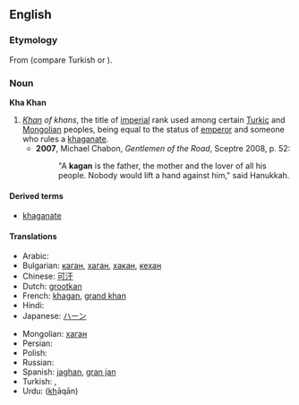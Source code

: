 ==English==

===Etymology===
From {{etyl|otk}} {{term||tr=kaɣan|lang=otk}} (compare Turkish {{term|hakan|lang=tr}} or {{term|kağan|lang=tr}}).

===Noun===
{{en-noun}}
''' Kha Khan'''

# ''[[khan|Khan]] of khans'', the title of [[imperial]] rank used among certain [[Turkic]] and [[Mongolian]] peoples, being equal to the status of [[emperor]] and someone who rules a [[khaganate]].
#* '''2007''', Michael Chabon, ''Gentlemen of the Road'', Sceptre 2008, p. 52:
#*: "A '''kagan''' is the father, the mother and the lover of all his people.  Nobody would lift a hand against him," said Hanukkah.

====Derived terms====
* [[khaganate]]

====Translations====
{{trans-top|title of imperial rank}}
* Arabic: {{t-|ar|خاقان|tr=khāqān}}
* Bulgarian: [[каган]], [[хаган]], [[хакан]], [[кехан]]
* Chinese: [[可汗]]
* Dutch: [[grootkan]]
* French: [[khagan#French|khagan]], [[grand khan]]
* Hindi: {{t-|hi|ख़ाक़ान|m|tr=<u>kh</u>āqān|xs=Hindi}}
* Japanese: [[ハーン]]
{{trans-mid}}
* Mongolian: [[хаган]]
* Persian: {{t-|fa|خاقان|tr=khāqān|xs=Persian}}
* Polish: {{t-|pl|kagan}}
* Russian: {{t+|ru|каган|m}}
* Spanish: [[jaghan]], [[gran jan]]
* Turkish: {{t+|tr|kağan}}, {{t+|tr|hakan}}
* Urdu: {{ur-Arab|[[خاقان]]}} (<u>kh</u>āqān) {{m}}
{{trans-bottom}}
